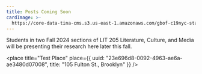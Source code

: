 ```yaml
---
title: Posts Coming Soon
cardImage: >-
  https://core-data-tina-cms.s3.us-east-1.amazonaws.com/gbof-c19nyc-staging-content/hoe-rotary-printing-press.png
---
```


Students in two Fall 2024 sections of LIT 205 Literature, Culture, and Media will be presenting their research here later this fall.

<place
  title="Test Place"
  place={{
    uuid: "23e696d8-0092-4963-ae6a-ae3480d07008",
    title: "105 Fulton St., Brooklyn"
  }}
/>
